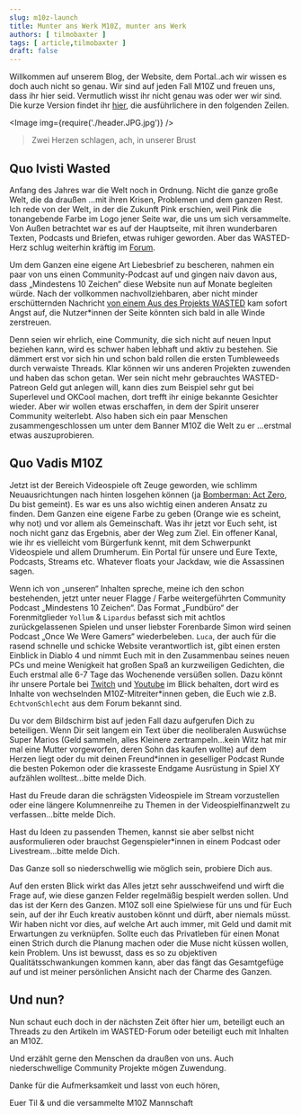 ```yaml
---
slug: m10z-launch
title: Munter ans Werk M10Z, munter ans Werk
authors: [ tilmobaxter ]
tags: [ article,tilmobaxter ]
draft: false
---
```



Willkommen auf unserem Blog, der Website, dem Portal..ach wir wissen es doch auch nicht so genau. Wir sind auf jeden Fall M10Z und freuen uns, dass ihr
hier seid. Vermutlich wisst ihr nicht genau was oder wer wir sind. Die kurze Version findet
ihr [hier](https://m10z.de/content/hello), die ausführlichere
in den folgenden Zeilen.

<Image img={require('./header.JPG.jpg')} />

> Zwei Herzen schlagen, ach, in unserer Brust

<!--truncate-->

## Quo Ivisti Wasted

Anfang des Jahres war die Welt noch in Ordnung. Nicht die ganze große Welt, die da draußen …mit ihren Krisen, Problemen und dem ganzen Rest.
Ich rede von der Welt, in der die Zukunft Pink erschien, weil Pink die tonangebende Farbe im Logo jener Seite war, die uns um sich versammelte.
Von Außen betrachtet war es auf der Hauptseite, mit ihren wunderbaren Texten, Podcasts und Briefen, etwas ruhiger geworden. Aber das WASTED-Herz
schlug weiterhin kräftig im [Forum](https://community.wasted.de).

Um dem Ganzen eine eigene Art Liebesbrief zu bescheren, nahmen ein paar von uns einen Community-Podcast auf und gingen naiv davon aus, dass
„Mindestens 10 Zeichen“ diese Website nun auf Monate begleiten würde. Nach der vollkommen nachvollziehbaren, aber nicht minder erschütternden
Nachricht [von einem Aus des Projekts WASTED](https://community.wasted.de/t/goodbye-wasted/2220) kam sofort Angst auf, die Nutzer*innen der Seite
könnten sich bald in alle Winde zerstreuen.

Denn seien wir ehrlich, eine Community, die sich nicht auf neuen Input beziehen kann, wird es schwer haben lebhaft und aktiv zu bestehen. Sie dämmert
erst vor sich hin und schon bald rollen die ersten Tumbleweeds durch verwaiste Threads. Klar können wir uns anderen Projekten zuwenden und haben das
schon getan. Wer sein nicht mehr gebrauchtes WASTED-Patreon Geld gut anlegen will, kann dies zum Beispiel sehr gut bei Superlevel und OKCool
machen, dort trefft ihr einige bekannte Gesichter wieder. Aber wir wollen etwas erschaffen, in dem der Spirit unserer Community weiterlebt.
Also haben sich ein paar Menschen zusammengeschlossen um unter dem Banner M10Z die Welt zu er ...erstmal etwas auszuprobieren.

## Quo Vadis M10Z

Jetzt ist der Bereich Videospiele oft Zeuge geworden, wie schlimm Neuausrichtungen nach hinten losgehen können (ja [Bomberman: Act Zero](https://en.wikipedia.org/wiki/Bomberman:_Act_Zero), Du bist
gemeint). Es war es uns also wichtig einen anderen Ansatz zu finden. Dem Ganzen eine eigene Farbe zu geben (Orange wie es scheint, why not) und vor
allem als Gemeinschaft. Was ihr jetzt vor Euch seht, ist noch nicht ganz das Ergebnis, aber der Weg zum Ziel. Ein offener Kanal, wie ihr es vielleicht
vom Bürgerfunk kennt, mit dem Schwerpunkt Videospiele und allem Drumherum. Ein Portal für unsere und Eure Texte, Podcasts, Streams etc. Whatever
floats your Jackdaw, wie die Assassinen sagen.

Wenn ich von „unseren“ Inhalten spreche, meine ich den schon bestehenden, jetzt unter neuer Flagge / Farbe weitergeführten Community Podcast
„Mindestens 10 Zeichen“. Das Format „Fundbüro“ der Forenmitglieder `Yollum` & `Lipardus` befasst sich mit achtlos zurückgelassenen Spielen und unser liebster
Forenbarde Simon wird seinen Podcast „Once We Were Gamers“ wiederbeleben. `Luca`, der auch für die rasend schnelle und schicke Website verantwortlich
ist, gibt einen ersten Einblick in Diablo 4 und nimmt Euch mit in den Zusammenbau seines neuen PCs und meine Wenigkeit hat großen Spaß an kurzweiligen
Gedichten, die Euch erstmal alle 6-7 Tage das Wochenende versüßen sollen. Dazu könnt ihr unsere Portale bei [Twitch](https://www.twitch.tv/m10z_tv) und [Youtube](https://www.youtube.com/channel/UC9urZCkQ5yaj6k9QONOQzDA) im Blick behalten, dort
wird es Inhalte von wechselnden M10Z-Mitreiter*innen geben, die Euch wie z.B. `EchtvonSchlecht` aus dem Forum bekannt sind.

Du vor dem Bildschirm bist auf jeden Fall dazu aufgerufen Dich zu beteiligen. Wenn Dir seit langem ein Text über die neoliberalen Auswüchse Super
Marios (Geld sammeln, alles Kleinere zertrampeln...kein Witz hat mir mal eine Mutter vorgeworfen, deren Sohn das kaufen wollte) auf dem Herzen liegt
oder du mit deinen Freund*innen in geselliger Podcast Runde die besten Pokemon oder die krasseste Endgame Ausrüstung in Spiel XY aufzählen
wolltest...bitte melde Dich.

Hast du Freude daran die schrägsten Videospiele im Stream vorzustellen oder eine längere Kolumnenreihe zu Themen in der Videospielfinanzwelt zu
verfassen…bitte melde Dich.

Hast du Ideen zu passenden Themen, kannst sie aber selbst nicht ausformulieren oder brauchst Gegenspieler*innen in einem Podcast oder
Livestream...bitte melde Dich.

Das Ganze soll so niederschwellig wie möglich sein, probiere Dich aus.

Auf den ersten Blick wirkt das Alles jetzt sehr ausschweifend und wirft die Frage auf, wie diese ganzen Felder regelmäßig bespielt werden sollen. Und das
ist der Kern des Ganzen. M10Z soll eine Spielwiese für uns und für Euch sein, auf der ihr Euch kreativ austoben könnt und dürft, aber niemals müsst.
Wir haben nicht vor dies, auf welche Art auch immer, mit Geld und damit mit Erwartungen zu verknüpfen. Sollte euch das Privatleben für einen Monat
einen Strich durch die Planung machen oder die Muse nicht küssen wollen, kein Problem.
Uns ist bewusst, dass es so zu objektiven Qualitätsschwankungen kommen kann, aber das fängt das Gesamtgefüge auf und ist meiner persönlichen Ansicht
nach der Charme des Ganzen.

## Und nun?

Nun schaut euch doch in der nächsten Zeit öfter hier um, beteiligt euch an Threads zu den Artikeln im WASTED-Forum oder beteiligt euch mit Inhalten an
M10Z.

Und erzählt gerne den Menschen da draußen von uns.
Auch niederschwellige Community Projekte mögen Zuwendung.

Danke für die Aufmerksamkeit und lasst von euch hören,


Euer Til & und die versammelte M10Z Mannschaft
